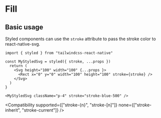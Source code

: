 
# Fill

## Basic usage

<RNSVG />

Styled components can use the `stroke` attribute to pass the stroke color to react-native-svg.

```tsc
import { styled } from "tailwindcss-react-native"

const MyStyledSvg = styled({ stroke, ...props })
  return (
    <Svg height="100" width="100" {...props }>
      <Rect x="0" y="0" width="100" height="100" stroke={stroke} />
    </Svg>
  )
}

<MyStyledSvg className="p-4" stroke="stroke-blue-500" />
```

<Compatibility
  supported={["stroke-{n}", "stroke-[n]"]}
  none={["stroke-inherit", "stroke-current"]}
/>

